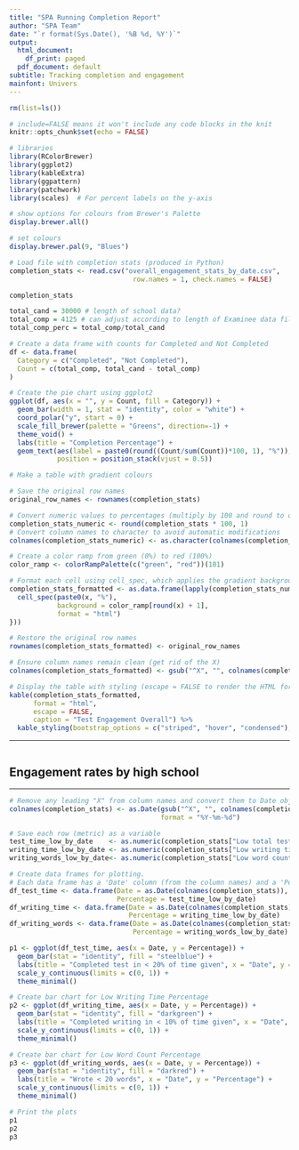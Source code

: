```yaml
---
title: "SPA Running Completion Report"
author: "SPA Team"
date: "`r format(Sys.Date(), '%B %d, %Y')`"
output:
  html_document:
    df_print: paged
  pdf_document: default
subtitle: Tracking completion and engagement
mainfont: Univers
---
```

```r
rm(list=ls()) 
```


```r
# include=FALSE means it won't include any code blocks in the knit
knitr::opts_chunk$set(echo = FALSE)
```

```r
# libraries
library(RColorBrewer)
library(ggplot2)
library(kableExtra)
library(ggpattern)
library(patchwork)
library(scales)  # For percent labels on the y-axis
```

```r
# show options for colours from Brewer's Palette
display.brewer.all()
```


```r
# set colours
display.brewer.pal(9, "Blues")
```





```r
# Load file with completion stats (produced in Python)
completion_stats <- read.csv("overall_engagement_stats_by_date.csv", 
                               row.names = 1, check.names = FALSE)

completion_stats
```
```r
total_cand = 30000 # length of school data?
total_comp = 4125 # can adjust according to length of Examinee data files
total_comp_perc = total_comp/total_cand

# Create a data frame with counts for Completed and Not Completed
df <- data.frame(
  Category = c("Completed", "Not Completed"),
  Count = c(total_comp, total_cand - total_comp)
)

# Create the pie chart using ggplot2
ggplot(df, aes(x = "", y = Count, fill = Category)) +
  geom_bar(width = 1, stat = "identity", color = "white") +
  coord_polar("y", start = 0) +
  scale_fill_brewer(palette = "Greens", direction=-1) +
  theme_void() +
  labs(title = "Completion Percentage") +
  geom_text(aes(label = paste0(round((Count/sum(Count))*100, 1), "%")),
            position = position_stack(vjust = 0.5))

```


```r
# Make a table with gradient colours

# Save the original row names
original_row_names <- rownames(completion_stats)

# Convert numeric values to percentages (multiply by 100 and round to one decimal place)
completion_stats_numeric <- round(completion_stats * 100, 1)
# Convert column names to character to avoid automatic modifications
colnames(completion_stats_numeric) <- as.character(colnames(completion_stats_numeric))

# Create a color ramp from green (0%) to red (100%)
color_ramp <- colorRampPalette(c("green", "red"))(101)

# Format each cell using cell_spec, which applies the gradient background based on the value.
completion_stats_formatted <- as.data.frame(lapply(completion_stats_numeric, function(x) {
  cell_spec(paste0(x, "%"),
            background = color_ramp[round(x) + 1],
            format = "html")
}))

# Restore the original row names
rownames(completion_stats_formatted) <- original_row_names

# Ensure column names remain clean (get rid of the X)
colnames(completion_stats_formatted) <- gsub("^X", "", colnames(completion_stats_numeric))

# Display the table with styling (escape = FALSE to render the HTML formatting)
kable(completion_stats_formatted, 
      format = "html", 
      escape = FALSE, 
      caption = "Test Engagement Overall") %>%
  kable_styling(bootstrap_options = c("striped", "hover", "condensed"), full_width = FALSE)

```


<hr>

```r


```


## Engagement rates by high school
<hr>

```r
# Remove any leading "X" from column names and convert them to Date objects
colnames(completion_stats) <- as.Date(gsub("^X", "", colnames(completion_stats)), 
                                      format = "%Y-%m-%d")

# Save each row (metric) as a variable
test_time_low_by_date    <- as.numeric(completion_stats["Low total test time percentage", ])
writing_time_low_by_date <- as.numeric(completion_stats["Low writing time percentage", ])
writing_words_low_by_date<- as.numeric(completion_stats["Low word count percentage", ])

# Create data frames for plotting.
# Each data frame has a 'Date' column (from the column names) and a 'Percentage' column (the row values)
df_test_time <- data.frame(Date = as.Date(colnames(completion_stats)),
                           Percentage = test_time_low_by_date)
df_writing_time <- data.frame(Date = as.Date(colnames(completion_stats)),
                              Percentage = writing_time_low_by_date)
df_writing_words <- data.frame(Date = as.Date(colnames(completion_stats)),
                               Percentage = writing_words_low_by_date)

p1 <- ggplot(df_test_time, aes(x = Date, y = Percentage)) +
  geom_bar(stat = "identity", fill = "steelblue") +
  labs(title = "Completed test in < 20% of time given", x = "Date", y = "Percentage") +
  scale_y_continuous(limits = c(0, 1)) +
  theme_minimal()

# Create bar chart for Low Writing Time Percentage
p2 <- ggplot(df_writing_time, aes(x = Date, y = Percentage)) +
  geom_bar(stat = "identity", fill = "darkgreen") +
  labs(title = "Completed writing in < 10% of time given", x = "Date", y = "Percentage") +
  scale_y_continuous(limits = c(0, 1)) +
  theme_minimal()

# Create bar chart for Low Word Count Percentage
p3 <- ggplot(df_writing_words, aes(x = Date, y = Percentage)) +
  geom_bar(stat = "identity", fill = "darkred") +
  labs(title = "Wrote < 20 words", x = "Date", y = "Percentage") +
  scale_y_continuous(limits = c(0, 1)) +
  theme_minimal()

# Print the plots
p1
p2
p3

```